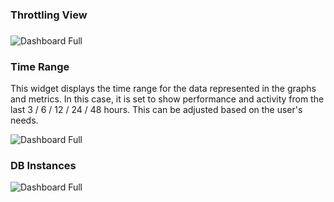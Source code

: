 ### Throttling View

### 

<img
  className="block dark:block"
  src="/images/throttling/rule.jpg"
  alt="Dashboard Full"
/>  

### Time Range

This widget displays the time range for the data represented in the graphs and metrics. In this case, it is set to show performance and activity from the last 3 / 6 / 12 / 24 / 48 hours. This can be adjusted based on the user's needs.

<img
  className="block dark:block"
  src="/images/throttling/time-range.jpg"
  alt="Dashboard Full"
  width={350}
/> 

### DB Instances


<img
  className="block dark:block"
  src="/images/throttling/db-instances.jpg"
  alt="Dashboard Full"
  width={250}
/> 
